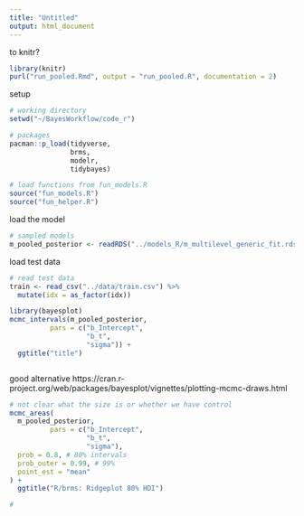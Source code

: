 ```yaml
---
title: "Untitled"
output: html_document
---
```


to knitr?

```r
library(knitr)
purl("run_pooled.Rmd", output = "run_pooled.R", documentation = 2)
```



setup

```r
# working directory 
setwd("~/BayesWorkflow/code_r")

# packages
pacman::p_load(tidyverse, 
               brms,
               modelr,
               tidybayes)

# load functions from fun_models.R
source("fun_models.R")
source("fun_helper.R")
```

load the model

```r

# sampled models
m_pooled_posterior <- readRDS("../models_R/m_multilevel_generic_fit.rds")

```

load test data

```r

# read test data
train <- read_csv("../data/train.csv") %>%
  mutate(idx = as_factor(idx))

```

```r
library(bayesplot)
mcmc_intervals(m_pooled_posterior,
          pars = c("b_Intercept",
                   "b_t",
                   "sigma")) +
  ggtitle("title")



```

good alternative
https://cran.r-project.org/web/packages/bayesplot/vignettes/plotting-mcmc-draws.html
```r

# not clear what the size is or whether we have control
mcmc_areas(
  m_pooled_posterior,
          pars = c("b_Intercept",
                   "b_t",
                   "sigma"),
  prob = 0.8, # 80% intervals
  prob_outer = 0.99, # 99%
  point_est = "mean"
) + 
  ggtitle("R/brms: Ridgeplot 80% HDI")

# 
```

